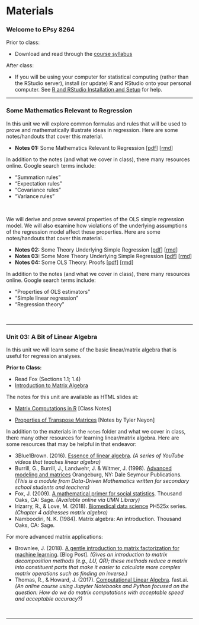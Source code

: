 # Materials


### Welcome to EPsy 8264

Prior to class:

- Download and read through the [course syllabus](https://github.com/zief0002/epsy-8251/raw/master/syllabus/f20-8264-syllabus.pdf)

After class:

- If you will be using your computer for statistical computing (rather than the RStudio server), install (or update) R and RStudio onto your personal computer. See [R and RStudio Installation and Setup](https://zief0002.github.io/toolkit/r-and-rstudio-installation-and-setup.html#r-and-rstudio-installation-and-setup) for help.

---

### Some Mathematics Relevant to Regression

In this unit we will explore common formulas and rules that will be used to prove and mathematically illustrate ideas in regression. Here are some notes/handouts that cover this material.

- **Notes 01:** Some Mathematics Relevant to Regression [[pdf](https://github.com/zief0002/epsy-8264/raw/master/notes/01-some-mathematics-relevant-to-regression.pdf)] [[rmd](https://github.com/zief0002/epsy-8264/raw/master/notes/01-some-mathematics-relevant-to-regression.Rmd)]

In addition to the notes (and what we cover in class), there many resources online. Google search terms include:

- "Summation rules"
- "Expectation rules"
- "Covariance rules"
- "Variance rules"





<br />

We will derive and prove several properties of the OLS simple regression model. We will also examine how violations of the underlying assumptions of the regression model affect these properties. Here are some notes/handouts that cover this material.

- **Notes 02:** Some Theory Underlying Simple Regression [[pdf](https://github.com/zief0002/epsy-8264/raw/master/notes/02-some-theory-underlying-simple-regression.pdf)] [[rmd](https://github.com/zief0002/epsy-8264/raw/master/notes/02-some-theory-underlying-simple-regression.Rmd)]
- **Notes 03:** Some More Theory Underlying Simple Regression [[pdf](https://github.com/zief0002/epsy-8264/raw/master/notes/03-some-more-theory-underlying-simple-regression.pdf)] [[rmd](https://github.com/zief0002/epsy-8264/raw/master/notes/03-some-more-theory-underlying-simple-regression.Rmd)]
- **Notes 04:** Some OLS Theory: Proofs [[pdf](https://github.com/zief0002/epsy-8264/raw/master/notes/04-supplementary-proofs.pdf)] [[rmd](https://github.com/zief0002/epsy-8264/raw/master/notes/04-supplementary-proofs.Rmd)]

In addition to the notes (and what we cover in class), there many resources online. Google search terms include:

- "Properties of OLS estimators"
- "Simple linear regression"
- "Regression theory"


<br />

---

### Unit 03: A Bit of Linear Algebra

In this unit we will learn some of the basic linear/matrix algebra that is useful for regression analyses. 

**Prior to Class:**

- Read Fox (Sections 1.1; 1.4)
- [Introduction to Matrix Algebra](http://www.datadreaming.org/files/epsy-8264/05-introduction-to-matrix-algebra.html)

The notes for this unit are available as HTML slides at:

- [Matrix Computations in R](http://www.datadreaming.org/files/epsy-8264/04-a-bit-of-matrix-algebra.html#1) [Class Notes]

- [Properties of Transpose Matrices](http://www.math.nyu.edu/~neylon/linalgfall04/project1/dj/proptranspose.htm) [Notes by Tyler Neyon]

In addition to the materials in the `notes` folder and what we cover in class, there many other resources for learning linear/matrix algebra. Here are some resources that may be helpful in that endeavor:

- 3Blue1Brown. (2016). [Essence of linear algebra](https://www.youtube.com/watch?v=kjBOesZCoqc&list=PLZHQObOWTQDPD3MizzM2xVFitgF8hE_ab). *(A series of YouTube videos that teaches linear algebra)*
- Burrill, G., Burrill, J., Landwehr, J. & Witmer, J. (1998). [Advanced modeling and matrices](http://www.amstat.org/asa/files/pdfs/ddmseries/AdvancedModelingandMatrices--TeachersEdition.pdf) Orangeburg, NY: Dale Seymour Publications. *(This is a module from Data-Driven Mathematics written for secondary school students and teachers)*
- Fox, J. (2009). [A mathematical primer for social statistics](https://primo.lib.umn.edu/primo-explore/fulldisplay?docid=UMN_ALMA21325943720001701&context=L&vid=TWINCITIES&search_scope=mncat_discovery&tab=article_discovery&lang=en_US). Thousand Oaks, CA: Sage. *(Available online via UMN Library)*
- Irizarry, R., & Love, M. (2018). [Biomedical data science](http://genomicsclass.github.io/book/) PH525x series. *(Chapter 4 addresses matrix algebra)*
- Namboodiri, N. K. (1984). Matrix algebra: An introduction. Thousand Oaks, CA: Sage.

For more advanced matrix applications:

- Brownlee, J. (2018). [A gentle introduction to matrix factorization for machine learning](https://machinelearningmastery.com/introduction-to-matrix-decompositions-for-machine-learning/). [Blog Post]. *(Gives an introduction to matrix decomposition methods (e.g., LU, QR); these methods reduce a matrix into constituent parts that make it easier to calculate more complex matrix operations such as finding an inverse.)*
- Thomas, R., & Howard, J. (2017). [Computational Linear Algebra](http://www.fast.ai/2017/07/17/num-lin-alg/). fast.ai. *(An online course using Jupyter Notebooks and Python focused on the question: How do we do matrix computations with acceptable speed and acceptable accuracy?)*

<br />

---
